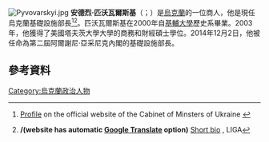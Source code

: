 [[File:Pyvovarskyi.jpg|thumb]]
'''安德烈·匹沃瓦爾斯基'''（{{lang-uk|Андрій Миколайович Пивоварський}}；{{bd|1978年|6月12日}}）是[[烏克蘭|烏克蘭]]的一位商人，他是現任烏克蘭基礎設施部長<ref>[http://www.kmu.gov.ua/control/uk/publish/article?art_id=247789714&cat_id=247077361 Profile] {{Wayback|url=http://www.kmu.gov.ua/control/uk/publish/article?art_id=247789714&cat_id=247077361 |date=20160227034509 }} on the official website of the Cabinet of Minsters of Ukraine {{uk icon}}</ref><ref name=LIGAAMP>{{ru icon}}'''/(website has automatic [[Google_Translate|Google Translate]] option)''' [http://file.liga.net/person/74569-pivovarskiy-andrey.html Short bio] {{Wayback|url=http://file.liga.net/person/74569-pivovarskiy-andrey.html |date=20180326092039 }}, LIGA</ref>。匹沃瓦爾斯基在2000年自[[基輔大學|基輔大學]]歷史系畢業。2003年，他獲得了美國塔夫茨大學大學的商務和財經碩士學位。2014年12月2日，他被任命為第二屆阿爾謝尼·亞采尼克內閣的基礎設施部長。
==參考資料==
{{Reflist}}
[[Category:烏克蘭政治人物|Category:烏克蘭政治人物]]